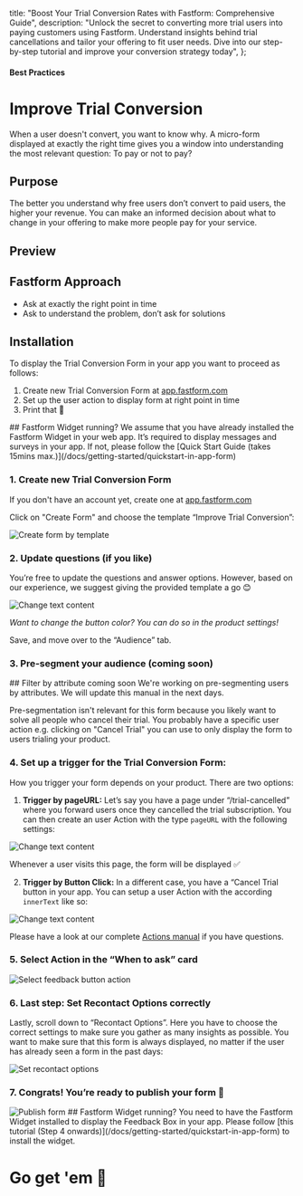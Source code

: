 

  title: "Boost Your Trial Conversion Rates with Fastform: Comprehensive Guide",
  description: "Unlock the secret to converting more trial users into paying customers using Fastform. Understand insights behind trial cancellations and tailor your offering to fit user needs. Dive into our step-by-step tutorial and improve your conversion strategy today",
};

#### Best Practices

# Improve Trial Conversion

When a user doesn't convert, you want to know why. A micro-form displayed at exactly the right time gives you a window into understanding the most relevant question: To pay or not to pay?

## Purpose

The better you understand why free users don’t convert to paid users, the higher your revenue. You can make an informed decision about what to change in your offering to make more people pay for your service.

## Preview

<DemoPreview template="Improve Trial Conversion" />

## Fastform Approach

- Ask at exactly the right point in time
- Ask to understand the problem, don’t ask for solutions

## Installation

To display the Trial Conversion Form in your app you want to proceed as follows:

1. Create new Trial Conversion Form at [app.fastform.com](http://app.fastform.com/)
2. Set up the user action to display form at right point in time
3. Print that 💸

<Note>
  ## Fastform Widget running? 
  We assume that you have already installed the Fastform Widget in your web app. It’s required to display messages
  and surveys in your app. If not, please follow the [Quick Start Guide (takes 15mins max.)](/docs/getting-started/quickstart-in-app-form)
</Note>

### 1. Create new Trial Conversion Form

If you don't have an account yet, create one at [app.fastform.com](https://app.fastform.com/auth/signup)

Click on "Create Form" and choose the template “Improve Trial Conversion”:

<Image
  src={CreateSurvey}
  alt="Create form by template"
  quality="100"
  className="rounded-lg max-w-full sm:max-w-3xl"
/>

### 2. Update questions (if you like)

You’re free to update the questions and answer options. However, based on our experience, we suggest giving the provided template a go 😊

<Image
  src={ChangeText}
  alt="Change text content"
  quality="100"
  className="rounded-lg max-w-full sm:max-w-3xl"
/>

_Want to change the button color? You can do so in the product settings!_

Save, and move over to the “Audience” tab.

### 3. Pre-segment your audience (coming soon)

<Note>
  ## Filter by attribute coming soon 
  We're working on pre-segmenting users by attributes. We will update this manual in the next days.
</Note>

Pre-segmentation isn't relevant for this form because you likely want to solve all people who cancel their trial. You probably have a specific user action e.g. clicking on "Cancel Trial" you can use to only display the form to users trialing your product.

### 4. Set up a trigger for the Trial Conversion Form:

How you trigger your form depends on your product. There are two options:

1. **Trigger by pageURL:** Let’s say you have a page under “/trial-cancelled” where you forward users once they cancelled the trial subscription. You can then create an user Action with the type `pageURL` with the following settings:

<Image
  src={ActionPageurl}
  alt="Change text content"
  quality="100"
  className="rounded-lg max-w-full sm:max-w-3xl"
/>

Whenever a user visits this page, the form will be displayed ✅

2. **Trigger by Button Click:** In a different case, you have a “Cancel Trial button in your app. You can setup a user Action with the according `innerText` like so:

<Image
  src={ActionText}
  alt="Change text content"
  quality="100"
  className="rounded-lg max-w-full sm:max-w-3xl"
/>

Please have a look at our complete [Actions manual](/docs/actions/why) if you have questions.

### 5. Select Action in the “When to ask” card

<Image
  src={SelectAction}
  alt="Select feedback button action"
  quality="100"
  className="rounded-lg max-w-full sm:max-w-3xl"
/>

### 6. Last step: Set Recontact Options correctly

Lastly, scroll down to “Recontact Options”. Here you have to choose the correct settings to make sure you gather as many insights as possible. You want to make sure that this form is always displayed, no matter if the user has already seen a form in the past days:

<Image
  src={RecontactOptions}
  alt="Set recontact options"
  quality="100"
  className="rounded-lg max-w-full sm:max-w-3xl"
/>

### 7. Congrats! You’re ready to publish your form 💃

<Image src={Publish} alt="Publish form" quality="100" className="rounded-lg max-w-full sm:max-w-3xl" />

<Note>
  ## Fastform Widget running? 
  You need to have the Fastform Widget installed to display the Feedback Box in your app. Please follow [this
  tutorial (Step 4 onwards)](/docs/getting-started/quickstart-in-app-form) to install the widget.
</Note>

###

# Go get 'em 🎉
